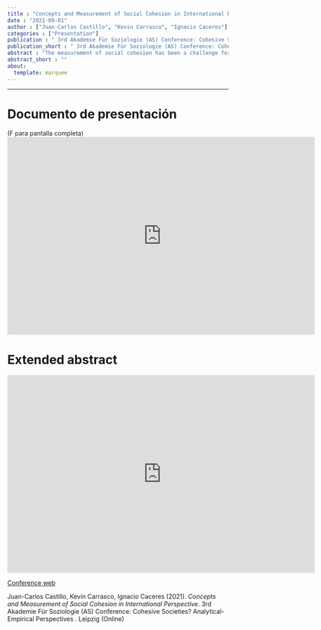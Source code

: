 ```yaml
---
title : "Concepts and Measurement of Social Cohesion in International Perspective"
date : "2021-09-01"
author : ["Juan-Carlos Castillo", "Kevin Carrasco", "Ignacio Caceres"]
categories : ["Presentation"]
publication : " 3rd Akademie Für Soziologie (AS) Conference: Cohesive Societies? Analytical-Empirical Perspectives . Leipzig (Online)"
publication_short : " 3rd Akademie Für Soziologie (AS) Conference: Cohesive Societies? Analytical-Empirical Perspectives . Leipzig (Online)"
abstract : "The measurement of social cohesion has been a challenge for decades. A main issue behind this challenge is the definition of social cohesion, which is far from being consensual and has led to different proposals for operationalization and measurement. Nevertheless, to our knowledge the approaches to the measurement of social cohesion have not been contrasted with each other in a systematic way, making the assessment and comparison of social cohesion indicators and indexes a difficult task. In the present paper we describe and compare several international projects aimed at conceptualizing and measuring social cohesion, such as the Social Cohesion Radar (Germany/international), the Scanlon-Monash Social Cohesion Index (Australia), ECOSOCIAL (Latin America), Mapping Social Cohesion (Canada) and the Civic Engagement and Social Cohesion report (USA). Through this comparison we identify the main commonalities as well as the disparities among these different projects. Based on this analysis we propose a simplified version for measuring social cohesion at aggregated level."
abstract_short : ""
about:
  template: marquee
---
```

---
# Documento de presentación

(F para pantalla completa)
<iframe width="700"  height="450" src="https://ocscoes.github.io/presentaciones/presentation-cohesive-societies.html" title="Xaringan presentation" frameborder="0" allow="accelerometer; autoplay; clipboard-write; encrypted-media; gyroscope; picture-in-picture" allowfullscreen></iframe>

# Extended abstract

<iframe width="700"  height="450" src="https://www.dropbox.com/s/sn0efav12iqfb31/castillo%2C%20caceres%20%26%20carrasco%202021%20concepts%20and%20measurement%20social%20cohesion.pdf?raw=1" title="Extended abstract" frameborder="0" allow="accelerometer; autoplay; clipboard-write; encrypted-media; gyroscope; picture-in-picture" allowfullscreen></iframe>

[Conference web](https://cohesivesocieties.net/)


::: {.callout-note title="How to cite this work"}

Juan-Carlos Castillo, Kevin Carrasco, Ignacio Caceres (2021). *Concepts and Measurement of Social Cohesion in International Perspective*.  3rd Akademie Für Soziologie (AS) Conference: Cohesive Societies? Analytical-Empirical Perspectives . Leipzig (Online)

:::

